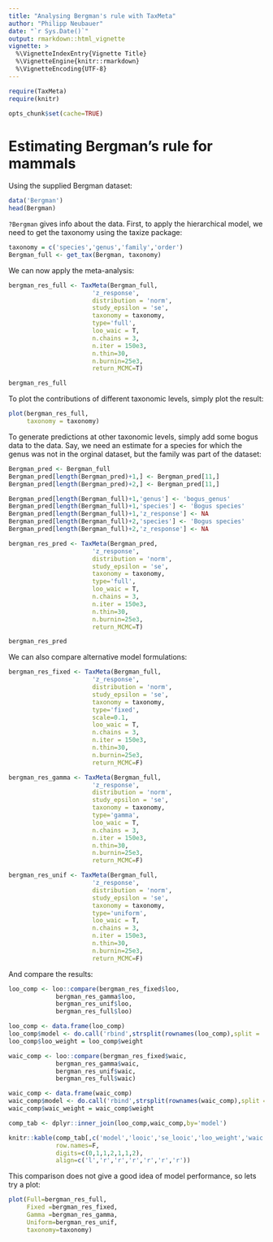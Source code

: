 ```yaml
---
title: "Analysing Bergman's rule with TaxMeta"
author: "Philipp Neubauer"
date: "`r Sys.Date()`"
output: rmarkdown::html_vignette
vignette: >
  %\VignetteIndexEntry{Vignette Title}
  %\VignetteEngine{knitr::rmarkdown}
  %\VignetteEncoding{UTF-8}
---
```

```r
require(TaxMeta)
require(knitr)

opts_chunk$set(cache=TRUE)

```



# Estimating Bergman's rule for mammals

Using the supplied Bergman dataset:

```r
data('Bergman')
head(Bergman)
```  

```?Bergman``` gives info about the data. First, to apply the hierarchical model, we need to get the taxonomy using the taxize package:

```r

taxonomy = c('species','genus','family','order')
Bergman_full <- get_tax(Bergman, taxonomy)

```
We can now apply the meta-analysis:

```r

bergman_res_full <- TaxMeta(Bergman_full,
                       'z_response',
                       distribution = 'norm',
                       study_epsilon = 'se',
                       taxonomy = taxonomy,
                       type='full',
                       loo_waic = T,
                       n.chains = 3,
                       n.iter = 150e3,
                       n.thin=30,
                       n.burnin=25e3,
                       return_MCMC=T)

bergman_res_full
```

To plot the contributions of different taxonomic levels, simply plot the result:

```r

plot(bergman_res_full, 
     taxonomy = taxonomy)

```

To generate predictions at other taxonomic levels, simply add some bogus data to the data. Say, we need an estimate for a species for which the genus was not in the orginal dataset, but the family was part of the dataset:

```r

Bergman_pred <- Bergman_full
Bergman_pred[length(Bergman_pred)+1,] <- Bergman_pred[11,]
Bergman_pred[length(Bergman_pred)+2,] <- Bergman_pred[11,]

Bergman_pred[length(Bergman_full)+1,'genus'] <- 'bogus_genus'
Bergman_pred[length(Bergman_full)+1,'species'] <- 'Bogus species'
Bergman_pred[length(Bergman_full)+1,'z_response'] <- NA
Bergman_pred[length(Bergman_full)+2,'species'] <- 'Bogus species'
Bergman_pred[length(Bergman_full)+2,'z_response'] <- NA

bergman_res_pred <- TaxMeta(Bergman_pred,
                       'z_response',
                       distribution = 'norm',
                       study_epsilon = 'se',
                       taxonomy = taxonomy,
                       type='full',
                       loo_waic = T,
                       n.chains = 3,
                       n.iter = 150e3,
                       n.thin=30,
                       n.burnin=25e3,
                       return_MCMC=T)

bergman_res_pred

```

We can also compare alternative model formulations:

```r

bergman_res_fixed <- TaxMeta(Bergman_full,
                       'z_response',
                       distribution = 'norm',
                       study_epsilon = 'se',
                       taxonomy = taxonomy,
                       type='fixed',
                       scale=0.1,
                       loo_waic = T,
                       n.chains = 3,
                       n.iter = 150e3,
                       n.thin=30,
                       n.burnin=25e3,
                       return_MCMC=F)

bergman_res_gamma <- TaxMeta(Bergman_full,
                       'z_response',
                       distribution = 'norm',
                       study_epsilon = 'se',
                       taxonomy = taxonomy,
                       type='gamma',
                       loo_waic = T,
                       n.chains = 3,
                       n.iter = 150e3,
                       n.thin=30,
                       n.burnin=25e3,
                       return_MCMC=F)

bergman_res_unif <- TaxMeta(Bergman_full,
                       'z_response',
                       distribution = 'norm',
                       study_epsilon = 'se',
                       taxonomy = taxonomy,
                       type='uniform',
                       loo_waic = T,
                       n.chains = 3,
                       n.iter = 150e3,
                       n.thin=30,
                       n.burnin=25e3,
                       return_MCMC=F)

```

And compare the results:

```r

loo_comp <- loo::compare(bergman_res_fixed$loo,
             bergman_res_gamma$loo,
             bergman_res_unif$loo,
             bergman_res_full$loo)

loo_comp <- data.frame(loo_comp)
loo_comp$model <- do.call('rbind',strsplit(rownames(loo_comp),split = '\\$'))[,1]
loo_comp$loo_weight = loo_comp$weight

waic_comp <- loo::compare(bergman_res_fixed$waic,
             bergman_res_gamma$waic,
             bergman_res_unif$waic,
             bergman_res_full$waic)

waic_comp <- data.frame(waic_comp)
waic_comp$model <- do.call('rbind',strsplit(rownames(waic_comp),split = '\\$'))[,1]
waic_comp$waic_weight = waic_comp$weight

comp_tab <- dplyr::inner_join(loo_comp,waic_comp,by='model')

knitr::kable(comp_tab[,c('model','looic','se_looic','loo_weight','waic','se_waic','waic_weight')],
             row.names=F,
             digits=c(0,1,1,2,1,1,2),
             align=c('l','r','r','r','r','r','r'))

```

This comparison does not give a good idea of model performance, so lets try a plot:

```r

plot(Full=bergman_res_full, 
     Fixed =bergman_res_fixed, 
     Gamma =bergman_res_gamma,
     Uniform=bergman_res_unif,
     taxonomy=taxonomy)

```
  
